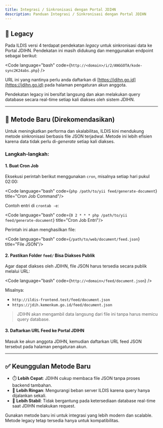```yaml
---
title: Integrasi / Sinkronisasi dengan Portal JDIHN
description: Panduan Integrasi / Sinkronisasi dengan Portal JDIHN
---
```


## 🔁 Legacy

Pada ILDIS versi 4 terdapat pendekatan _legacy_ untuk sinkronisasi data ke Portal JDIHN. Pendekatan ini masih didukung dan menggunakan endpoint sebagai berikut:

<Code language="bash" code={`http://<domain>/i/2/ANGGOTA/kode-sync2K24abs.php`} />

URL ini yang nantinya perlu anda daftarkan di [https://jdihn.go.id](https://jdihn.go.id) pada halaman pengaturan akun anggota.

<Aside type="note">
    Pendekatan legacy ini bersifat langsung dan akan melakukan query database secara real-time setiap kali diakses oleh sistem JDIHN.
</Aside>

---

## 🚀 Metode Baru (Direkomendasikan)

Untuk meningkatkan performa dan skalabilitas, ILDIS kini mendukung metode sinkronisasi berbasis file JSON terjadwal. Metode ini lebih efisien karena data tidak perlu di-*generate* setiap kali diakses.

### Langkah-langkah:

#### 1. Buat Cron Job

Eksekusi perintah berikut menggunakan `cron`, misalnya setiap hari pukul 02:00:

<Code language="bash" code={`php /path/to/yii feed/generate-document`} title="Cron Job Command"/>

Contoh entri di `crontab -e`:

<Code language="bash" code={`0 2 * * * php /path/to/yii feed/generate-document`} title="Cron Job Entri"/>

Perintah ini akan menghasilkan file:

<Code language="bash" code={`/path/to/web/document/feed.json`} title="File JSON"/>


#### 2. Pastikan Folder `feed/` Bisa Diakses Publik

Agar dapat diakses oleh JDIHN, file JSON harus tersedia secara publik melalui URL:

<Code language="bash" code={`http://<domain>/feed/document.json`} />

Misalnya:

- `http://ildis-frontend.test/feed/document.json`
- `https://jdih.kemenkum.go.id/feed/document.json`

> JDIHN akan mengambil data langsung dari file ini tanpa harus memicu query database.

#### 3. Daftarkan URL Feed ke Portal JDIHN

Masuk ke akun anggota JDIHN, kemudian daftarkan URL feed JSON tersebut pada halaman pengaturan akun.

---

## ✅ Keunggulan Metode Baru

- ⏱️ **Lebih Cepat**: JDIHN cukup membaca file JSON tanpa proses backend tambahan.
- 💾 **Lebih Ringan**: Mengurangi beban server ILDIS karena query hanya dijalankan sekali.
- 🔄 **Lebih Stabil**: Tidak bergantung pada ketersediaan database real-time saat JDIHN melakukan request.

<Aside type="tip">
    Gunakan metode baru ini untuk integrasi yang lebih modern dan scalable. Metode legacy tetap tersedia hanya untuk kompatibilitas.
</Aside>

